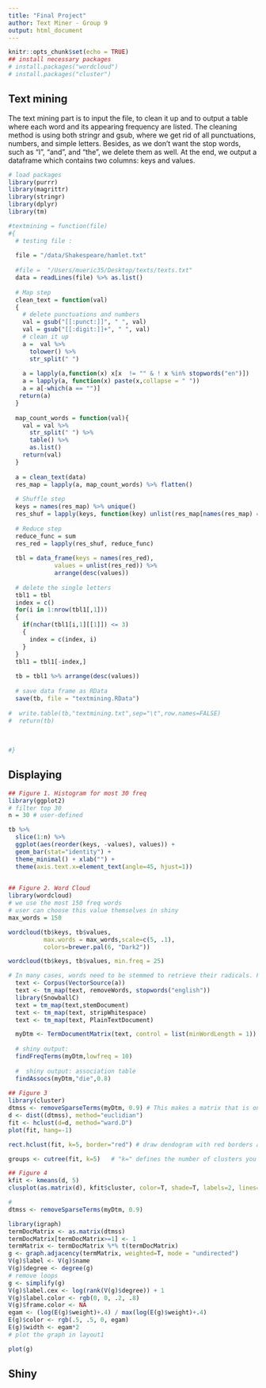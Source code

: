 ```yaml
---
title: "Final Project"
author: Text Miner - Group 9
output: html_document
---
```


```r
knitr::opts_chunk$set(echo = TRUE)
## install necessary packages
# install.packages("wordcloud")
# install.packages("cluster")

```

## Text mining

The text mining part is to input the file, to clean it up and to output a table where each word and its appearing frequency are listed. The cleaning method is using both stringr and gsub, where we get rid of all punctuations, numbers, and simple letters. Besides, as we don't want the stop words, such as "I", "and", and "the", we delete them as well. At the end, we output a dataframe which contains two columns: keys and values.

```r
# load packages
library(purrr)
library(magrittr)
library(stringr)
library(dplyr)
library(tm)

#textmining = function(file)
#{
  # testing file : 
  
  file = "/data/Shakespeare/hamlet.txt"
  
  #file =  "/Users/mueric35/Desktop/texts/texts.txt"
  data = readLines(file) %>% as.list()
  
  # Map step
  clean_text = function(val)
  {
    # delete punctuations and numbers
    val = gsub("[[:punct:]]", " ", val)
    val = gsub("[[:digit:]]+", " ", val)
    # clean it up
    a =  val %>%
      tolower() %>%
      str_split(" ") 
    
    a = lapply(a,function(x) x[x  != "" & ! x %in% stopwords("en")])
    a = lapply(a, function(x) paste(x,collapse = " "))
    a = a[-which(a == "")]
   return(a)
  }
  
  map_count_words = function(val){
    val = val %>%
      str_split(" ") %>%
      table() %>% 
      as.list()
    return(val)
  }
  
  a = clean_text(data)
  res_map = lapply(a, map_count_words) %>% flatten()
  
  # Shuffle step
  keys = names(res_map) %>% unique()
  res_shuf = lapply(keys, function(key) unlist(res_map[names(res_map) == key]) %>% setNames(NULL)) %>% setNames(keys)
  
  # Reduce step
  reduce_func = sum
  res_red = lapply(res_shuf, reduce_func)
  
  tbl = data_frame(keys = names(res_red), 
             values = unlist(res_red)) %>% 
             arrange(desc(values))
  
  # delete the single letters
  tbl1 = tbl
  index = c()
  for(i in 1:nrow(tbl1[,1]))
  {
    if(nchar(tbl1[i,1][[1]]) <= 3)
    {
      index = c(index, i)
    }
  }
  tbl1 = tbl1[-index,]
  
  tb = tbl1 %>% arrange(desc(values))
  
  # save data frame as RData 
  save(tb, file = "textmining.RData")
  
#  write.table(tb,"textmining.txt",sep="\t",row.names=FALSE)
#  return(tb)
  
  
  
#}
```

## Displaying

```r
## Figure 1. Histogram for most 30 freq
library(ggplot2)
# filter top 30 
n = 30 # user-defined 

tb %>%
  slice(1:n) %>%
  ggplot(aes(reorder(keys, -values), values)) + 
  geom_bar(stat="identity") + 
  theme_minimal() + xlab("") +
  theme(axis.text.x=element_text(angle=45, hjust=1)) 
 

## Figure 2. Word Cloud
library(wordcloud)
# we use the most 150 freq words
# user can choose this value themselves in shiny
max_words = 150  

wordcloud(tb$keys, tb$values, 
          max.words = max_words,scale=c(5, .1), 
          colors=brewer.pal(6, "Dark2"))

wordcloud(tb$keys, tb$values, min.freq = 25)  

# In many cases, words need to be stemmed to retrieve their radicals. For instance, "example" and "examples" are both stemmed to "exampl". However, after that, one may want to complete the stems to their original forms, so that the words would look "normal".
  text <- Corpus(VectorSource(a))
  text <- tm_map(text, removeWords, stopwords("english"))
  library(SnowballC)   
  text = tm_map(text,stemDocument)  
  text <- tm_map(text, stripWhitespace) 
  text <- tm_map(text, PlainTextDocument) 

  myDtm <- TermDocumentMatrix(text, control = list(minWordLength = 1))
  
  # shiny output: 
  findFreqTerms(myDtm,lowfreq = 10)
  
  #  shiny output: association table
  findAssocs(myDtm,"die",0.8)
  
## Figure 3 
library(cluster)   
dtmss <- removeSparseTerms(myDtm, 0.9) # This makes a matrix that is only 15% empty space, maximum.   
d <- dist((dtmss), method="euclidian")
fit <- hclust(d=d, method="ward.D")   
plot(fit, hang=-1)   

rect.hclust(fit, k=5, border="red") # draw dendogram with red borders around the 5 clusters   

groups <- cutree(fit, k=5)   # "k=" defines the number of clusters you are using   

## Figure 4
kfit <- kmeans(d, 5)   
clusplot(as.matrix(d), kfit$cluster, color=T, shade=T, labels=2, lines=0)

# 
dtmss <- removeSparseTerms(myDtm, 0.9)   

library(igraph)
termDocMatrix <- as.matrix(dtmss)
termDocMatrix[termDocMatrix>=1] <- 1
termMatrix <- termDocMatrix %*% t(termDocMatrix)
g <- graph.adjacency(termMatrix, weighted=T, mode = "undirected")
V(g)$label <- V(g)$name
V(g)$degree <- degree(g)
# remove loops
g <- simplify(g)
V(g)$label.cex <- log(rank(V(g)$degree)) + 1
V(g)$label.color <- rgb(0, 0, .2, .8)
V(g)$frame.color <- NA
egam <- (log(E(g)$weight)+.4) / max(log(E(g)$weight)+.4)
E(g)$color <- rgb(.5, .5, 0, egam)
E(g)$width <- egam*2
# plot the graph in layout1

plot(g)

```


## Shiny

```r


```